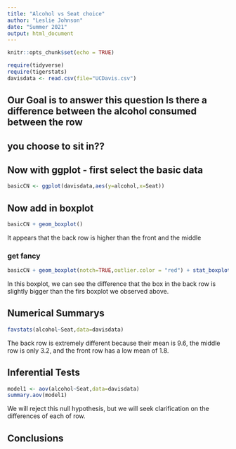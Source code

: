 ```yaml
---
title: "Alcohol vs Seat choice"
author: "Leslie Johnson"
date: "Summer 2021"
output: html_document
---
```


```r
knitr::opts_chunk$set(echo = TRUE)
```

```r
require(tidyverse)
require(tigerstats)
davisdata <- read.csv(file="UCDavis.csv")
```
## Our Goal is to answer this question Is there a difference between the alcohol consumed between the row
## you choose to sit in??

## Now with ggplot - first select the basic data

```r
basicCN <- ggplot(davisdata,aes(y=alcohol,x=Seat))
```
## Now add in boxplot

```r
basicCN + geom_boxplot()
```
It appears that the back row is higher than the front and the middle  
  
### get fancy  

```r
basicCN + geom_boxplot(notch=TRUE,outlier.color = "red") + stat_boxplot(geom ='errorbar') + labs(title="Fancy notch boxplot \n with 2 lines")
```
In this boxplot, we can see the difference that the box in the back row is slightly bigger than the firs boxplot we observed above.

## Numerical Summarys 

```r
favstats(alcohol~Seat,data=davisdata)
```
The back row is extremely different because their mean is 9.6, the middle row is only 3.2, and the front row has a low mean of 1.8.

## Inferential Tests

```r
model1 <- aov(alcohol~Seat,data=davisdata)
summary.aov(model1)
```

We will reject this null hypothesis, but we will seek clarification on the differences of each of row. 

## Conclusions


